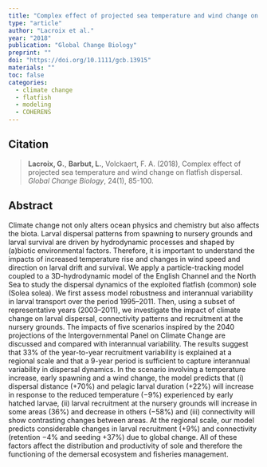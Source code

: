 ```yaml
---
title: "Complex effect of projected sea temperature and wind change on flatfish dispersal"
type: "article"
author: "Lacroix et al."
year: "2018"
publication: "Global Change Biology"
preprint: ""
doi: "https://doi.org/10.1111/gcb.13915"
materials: ""
toc: false
categories:
  - climate change
  - flatfish
  - modeling
  - COHERENS
---
```


## Citation

> **Lacroix, G.**, **Barbut, L.**, Volckaert, F. A. (2018), Complex effect of projected sea temperature and wind change on flatfish dispersal. *Global Change Biology*, 24(1), 85-100.

## Abstract

Climate change not only alters ocean physics and chemistry but also affects the biota. Larval dispersal patterns from spawning to nursery grounds and larval survival are driven by hydrodynamic processes and shaped by (a)biotic environmental factors. Therefore, it is important to understand the impacts of increased temperature rise and changes in wind speed and direction on larval drift and survival. We apply a particle-tracking model coupled to a 3D-hydrodynamic model of the English Channel and the North Sea to study the dispersal dynamics of the exploited flatfish (common) sole (Solea solea). We first assess model robustness and interannual variability in larval transport over the period 1995–2011. Then, using a subset of representative years (2003–2011), we investigate the impact of climate change on larval dispersal, connectivity patterns and recruitment at the nursery grounds. The impacts of five scenarios inspired by the 2040 projections of the Intergovernmental Panel on Climate Change are discussed and compared with interannual variability. The results suggest that 33% of the year-to-year recruitment variability is explained at a regional scale and that a 9-year period is sufficient to capture interannual variability in dispersal dynamics. In the scenario involving a temperature increase, early spawning and a wind change, the model predicts that (i) dispersal distance (+70%) and pelagic larval duration (+22%) will increase in response to the reduced temperature (−9%) experienced by early hatched larvae, (ii) larval recruitment at the nursery grounds will increase in some areas (36%) and decrease in others (−58%) and (iii) connectivity will show contrasting changes between areas. At the regional scale, our model predicts considerable changes in larval recruitment (+9%) and connectivity (retention −4% and seeding +37%) due to global change. All of these factors affect the distribution and productivity of sole and therefore the functioning of the demersal ecosystem and fisheries management.
